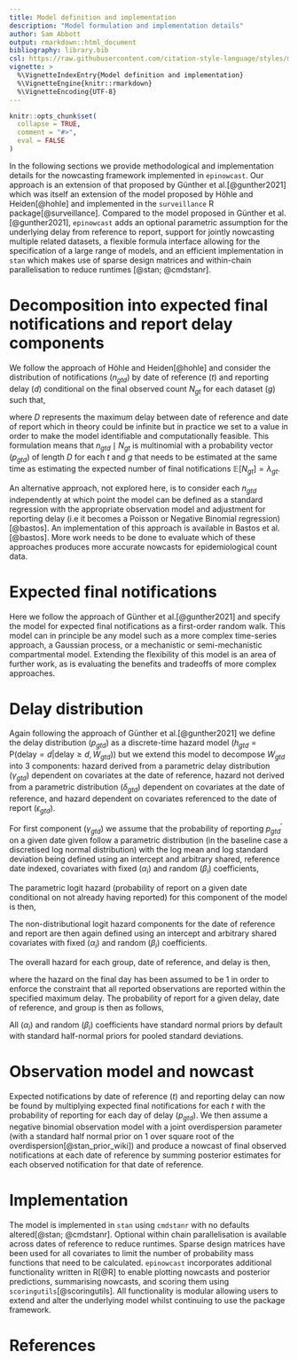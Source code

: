 ```yaml
---
title: Model definition and implementation
description: "Model formulation and implementation details"
author: Sam Abbott
output: rmarkdown::html_document
bibliography: library.bib
csl: https://raw.githubusercontent.com/citation-style-language/styles/master/apa-numeric-superscript-brackets.csl
vignette: >
  %\VignetteIndexEntry{Model definition and implementation}
  %\VignetteEngine{knitr::rmarkdown}
  %\VignetteEncoding{UTF-8}
---
```


```r
knitr::opts_chunk$set(
  collapse = TRUE,
  comment = "#>",
  eval = FALSE
)
```

In the following sections we provide methodological and implementation details for the nowcasting framework implemented in `epinowcast`. Our approach is an extension of that proposed by Günther et al.[@gunther2021] which was itself an extension of the model proposed by Höhle and Heiden[@hohle] and implemented in the `surveillance` R package[@surveillance]. Compared to the model proposed in Günther et al.[@gunther2021], `epinowcast` adds an optional parametric assumption for the underlying delay from reference to report, support for jointly nowcasting multiple related datasets, a flexible formula interface allowing for the specification of a large range of models, and an efficient implementation in `stan` which makes use of sparse design matrices and within-chain parallelisation to reduce runtimes [@stan; @cmdstanr].

# Decomposition into expected final notifications and report delay components

We follow the approach of Höhle and Heiden[@hohle] and consider the distribution of notifications ($n_{gtd}$) by date of reference ($t$) and reporting delay ($d$) conditional on the final observed count $N_{gt}$ for each dataset ($g$) such that,

\begin{equation}
  N_{gt} = \sum_{d=0}^{D} n_{gtd}
\end{equation}

where $D$ represents the maximum delay between date of reference and date of report which in theory could be infinite but in practice we set to a value in order to make the model identifiable and computationally feasible. This formulation means that $n_{gtd} \mid N_{gt}$ is multinomial with a probability vector ($p_{gtd}$) of length $D$ for each $t$ and $g$ that needs to be estimated at the same time as estimating the expected number of final notifications $\mathbb{E}[N_{gt}] = \lambda_{gt}$.

An alternative approach, not explored here, is to consider each $n_{gtd}$ independently at which point the model can be defined as a standard regression with the appropriate observation model and adjustment for reporting delay (i.e it becomes a Poisson or Negative Binomial regression)[@bastos]. An implementation of this approach is available in Bastos et al.[@bastos]. More work needs to be done to evaluate which of these approaches produces more accurate nowcasts for epidemiological count data.

# Expected final notifications

Here we follow the approach of Günther et al.[@gunther2021] and specify the model for expected final notifications as a first-order random walk. This model can in principle be any model such as a more complex time-series approach, a Gaussian process, or a mechanistic or semi-mechanistic compartmental model. Extending the flexibility of this model is an area of further work, as is evaluating the benefits and tradeoffs of more complex approaches.

\begin{align}
  \log (\lambda_{gt}) &\sim \text{Normal}\left(\log (\lambda_{gt-1}) , \sigma^{\lambda}_{g} \right) \\
  \log (\lambda_{g0}) &\sim \text{Normal}\left(\log (N_{g0}), 1 \right) \\ \sigma^{\lambda}_{g} &\sim \text{Half-Normal}\left(0, 1\right)
\end{align}

# Delay distribution

Again following the approach of Günther et al.[@gunther2021] we define the delay distribution ($p_{gtd}$) as a discrete-time hazard model ($h_{gtd} =\text{P} \left(\text{delay}=d|\text{delay} \geq d, W_{gtd}\right)$) but we extend this model to decompose $W_{gtd}$ into 3 components: hazard derived from a parametric delay distribution ($\gamma_{gtd}$) dependent on covariates at the date of reference, hazard not derived from a parametric distribution ($\delta_{gtd}$) dependent on covariates at the date of reference, and hazard dependent on covariates referenced to the date of report ($\epsilon_{gtd}$).

For first component ($\gamma_{gtd}$) we assume that the probability of reporting $p^{\prime}_{gtd}$ on a given date given follow a parametric distribution (in the baseline case a discretised log normal distribution) with the log mean and log standard deviation being defined using an intercept and arbitrary shared, reference date indexed, covariates with fixed ($\alpha_{i}$) and random ($\beta_{i}$) coefficients,

\begin{align}
  p^{\prime}_{gtd} &\sim \text{LogNormal} \left(\mu_{gt}, \upsilon_{gt} \right) \\
  \mu_{gt} &= \mu_0 + \alpha_{\mu} X_{\gamma} + \beta_{\mu} Z_{\gamma} \\
  \upsilon_{gt} &= \text{exp} \left( \upsilon_0 + \alpha_{\upsilon} X_{\gamma} + \beta_{\upsilon} Z_{\gamma} \right)
\end{align}

The parametric logit hazard (probability of report on a given date conditional on not already having reported) for this component of the model is then,

\begin{equation}
  \gamma_{gtd} = \text{logit} \left(\frac{p^{\prime}_{gtd}}{\left(1 -\sum^{d-1}_{d^{\prime}=0} p^{\prime}_{gtd^{\prime}} \right)} \right)
\end{equation}

The non-distributional logit hazard components for the date of reference and report are then again defined using an intercept and arbitrary shared covariates with fixed ($\alpha_{i}$) and random ($\beta_{i}$) coefficients.

\begin{align}
  \delta_{gtd} &= \mu_0 + \alpha_{\delta} X_{\delta} + \beta_{\delta} Z_{\delta} \\
  \epsilon_{gtd} &= \epsilon_0 + \alpha_{\epsilon} X_{\epsilon} + \beta_{\epsilon} Z_{\epsilon}
\end{align}

The overall hazard for each group, date of reference, and delay is then,

\begin{equation}
  \text{logit} (h_{gtd}) = \gamma_{gtd} + \delta_{gtd} +  \upsilon_{gtd},\ h_{gtD} = 1
\end{equation}

where the hazard on the final day has been assumed to be 1 in order to enforce the constraint that all reported observations are reported within the specified maximum delay. The probability of report for a given delay, date of reference, and group is then as follows,

\begin{equation}
  p_{gt0} = h_{gt0},\ p_{gtd} = \left(1 -\sum^{d-1}_{d^{\prime}=0} p_{gtd^{\prime}} \right) \times h_{gtd}
\end{equation}

All ($\alpha_{i}$) and random ($\beta_{i}$) coefficients have standard normal priors by default with standard half-normal priors for pooled standard deviations.

# Observation model and nowcast

Expected notifications by date of reference ($t$) and reporting delay can now be found by multiplying expected final notifications for each $t$ with the probability of reporting for each day of delay ($p_{gtd}$). We then assume a negative binomial observation model with a joint overdispersion parameter (with a standard half normal prior on 1 over square root of the overdispersion[@stan_prior_wiki]) and produce a nowcast of final observed notifications at each date of reference by summing posterior estimates for each observed notification for that date of reference.

\begin{align}
  n_{gtd} \mid \lambda_{gt},p_{gtd}  &\sim \text{NB}(\lambda_{gt} \times p_{gtd}, \phi),\ t=1,...,T. \\
  \frac{1}{\sqrt{\phi}} &\sim \text{Half-Normal}(0, 1) \\
  N_{gt} &= \sum_{d=0}^{D} n_{gtd}
\end{align}

# Implementation

The model is implemented in `stan` using `cmdstanr` with no defaults altered[@stan; @cmdstanr]. Optional within chain parallelisation is available across dates of reference to reduce runtimes. Sparse design matrices have been used for all covariates to limit the number of probability mass functions that need to be calculated. `epinowcast` incorporates additional functionality written in R[@R] to enable plotting nowcasts and posterior predictions, summarising nowcasts, and scoring them using `scoringutils`[@scoringutils]. All functionality is modular allowing users to extend and alter the underlying model whilst continuing to use the package framework.

# References
